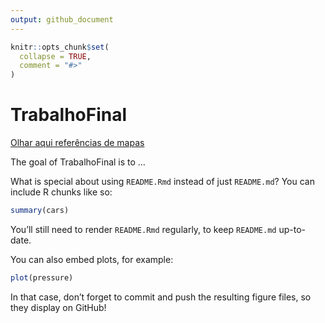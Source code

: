 ```yaml
---
output: github_document
---
```


<!-- README.md is generated from README.Rmd. Please edit that file -->

<!-- Referências aqui: https://github.com/cienciadedatos/datos-de-miercoles/blob/master/30-dias-de-graficos-2020.md -->

```r
knitr::opts_chunk$set(
  collapse = TRUE,
  comment = "#>"
)
```

# TrabalhoFinal

[Olhar aqui referências de mapas](https://github.com/cienciadedatos/datos-de-miercoles/blob/master/30-dias-de-graficos-2020.md)

<!-- badges: start -->

<!-- badges: end -->

The goal of TrabalhoFinal is to ...

What is special about using `README.Rmd` instead of just `README.md`? You can include R chunks like so:

```r
summary(cars)
```

You'll still need to render `README.Rmd` regularly, to keep `README.md` up-to-date.

You can also embed plots, for example:

```r
plot(pressure)
```

In that case, don't forget to commit and push the resulting figure files, so they display on GitHub!
